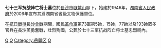 {{文物保护单位
| 级别 = 省级
| 省区市 = 湖南省
| 名称 = 七十三军抗战阵亡将士墓
| 图片 = 
| 编号 = 8-68
| 分类 = 近现代重要史迹及代表性建筑
| 时代 = 1946年
| 所在 = [[长沙市|长沙市]][[岳麓区|岳麓区]]
| 登录 = 2006年5月31日
}}
'''七十三军抗战阵亡将士墓'''位於[[長沙市|長沙市]][[嶽麓山|嶽麓山]]腳下，始建於1946年，[[湖南省人民政府|湖南省人民政府]]於2006年宣布其爲湖南省省級文物保護單位。

在[[抗日戰爭|抗日戰爭]][[長沙會戰|長沙會戰]]期間，[[國民革命軍|國民革命軍]]第73軍第5師，15師，77師以及193師眾多官兵在長沙英勇奮戰，壯烈殉國，公葬於七十三军抗战阵亡将士墓忠烈祠內。

{{长沙市境内的湖南省文物保护单位}}
[[Category:长沙文物保护单位|Q]]
[[Category:长沙民国墓葬|Q]]
[[Category:岳麓区|Category:岳麓区]]
[[Category:湖南国军抗日阵亡将士墓葬|Q]]